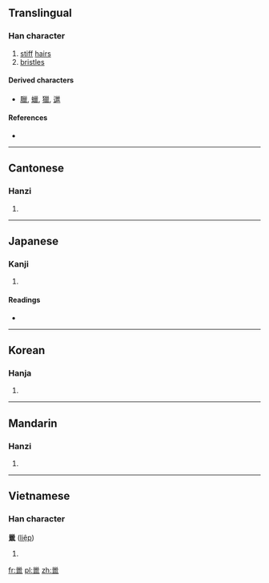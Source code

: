 {{also|鬣}}
==Translingual==

===Han character===
{{Han char|rn=47|rad=巛|as=12|sn=15|four=|canj=女女田大女 (VVWKV)}}

# [[stiff]] [[hair]]s
# [[bristle]]s

====Derived characters====
* [[臘]], [[蠟]], [[獵]], [[邋]]

====References====
* {{Han ref|kx=0324.220|dkj=08702|dj=0625.160|hdz=21098.180|uh=5DE4|ud=24036}}

----

==Cantonese==

===Hanzi===
{{yue-hanzi|jyut=[[lip6]]|y=[[lip6]]}}

# {{defn|lang=yue|sort=巛12}}

----

==Japanese==

===Kanji===
{{ja-kanji|grade=9|rs=巛12}}

# {{defn|lang=ja|sort=巛12}}

====Readings====
* {{ja-readings|on=[[れふ]] (refu)|kun=[[たてがみ]] (tategami), [[もと]] (moto)}}

----

==Korean==

===Hanja===
{{ko-hanja|hangeul=[[렵]]>[[엽]]|eumhun=|rv=ryeop>yeop|mr=ryŏp>yŏp|y=lyep>yep}}

# {{defn|lang=ko|sort=巛12}}

----

==Mandarin==

===Hanzi===
{{cmn-hanzi|pin=[[liē]] ([[lie4]])|wg=lieh<sup>4</sup>}}

# {{defn|lang=cmn|sort=巛12}}

----

==Vietnamese==

===Han character===
'''巤''' ([[liệp]])

# {{defn|lang=vi}}

[[fr:巤]]
[[pl:巤]]
[[zh:巤]]